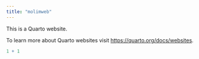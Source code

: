 ```yaml
---
title: "molimweb"
---
```


This is a Quarto website.

To learn more about Quarto websites visit <https://quarto.org/docs/websites>.

```r
1 + 1
```
